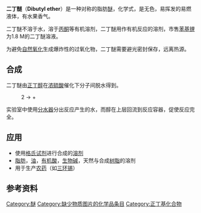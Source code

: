 {{chemref|time=2013-09-07T10:05:37+00:00}}
{{Chembox
| ImageFile1 = Dibutylether.svg
| ImageSize1 = 
| ImageName1 = 
| IUPACName = dibutylether
| OtherNames = butylether
| Section1 = {{Chembox Identifiers
| CASNo = 142-96-1
| CASNo_Ref = {{cascite|correct|CAS}}
| UNII = PBM2R52P5G
| UNII_Ref = {{fdacite|correct|FDA}}
| PubChem = 8909
|  ChemSpiderID = 8569
|  SMILES = CCCCOCCCC
|  InChI = 1/C8H18O/c1-3-5-7-9-8-6-4-2/h3-8H2,1-2H3
|  InChIKey = DURPTKYDGMDSBL-UHFFFAOYAH
|  StdInChI = 1S/C8H18O/c1-3-5-7-9-8-6-4-2/h3-8H2,1-2H3
|  StdInChIKey = DURPTKYDGMDSBL-UHFFFAOYSA-N
 }}
| Section2 = {{Chembox Properties
|   C = 8
|   H = 18
|   O = 1
| Appearance = 无色液体<ref name=GESTIS>{{GESTIS|ZVG=28060}}</ref>
| Odor = 水果味<ref name=GESTIS/>
| Density = 0.77 g/cm<sup>3</sup> (20 °C)<ref name=GESTIS/>
| MeltingPtC = -95
| Melting_notes = <ref name=GESTIS/>
| BoilingPtC = 141
| Boiling_notes = <ref name=GESTIS/>
| Solubility = 0.3 g/L<ref name=GESTIS/>
|   SolubleOther = 
|   pKa = 
|   pKb =
|   IsoelectricPt =
|   LambdaMax =
|   Absorbance =
|   SpecRotation =
|   RefractIndex = 1.3992
|   Viscosity = 0.741 cP (15 °C)
|   Dipole =
 }}
| Section3 = {{Chembox Structure
|   CrystalStruct =
|   Coordination =
|   MolShape = 
|   Dipole = 1.18 [[德拜|D]]
 }}
| Section4 = {{Chembox Thermochemistry
|   DeltaHf =
|   DeltaHc =
|   Entropy =
|   HeatCapacity =
 }}
| Section5 = {{Chembox Pharmacology
|   AdminRoutes =
|   Bioavail =
|   Metabolism =
|   HalfLife =
|   ProteinBound =
|   Excretion =
|   Legal_status =
|   Legal_US =
|   Legal_UK =
|   Legal_AU =
|   Legal_CA =
|   PregCat =
|   PregCat_AU =
|   PregCat_US =
 }}
| Section6 = {{Chembox Explosive
|   ShockSens =
|   FrictionSens =
|   ExplosiveV =
|   REFactor =
 }}
| Section7 = {{Chembox Hazards
|   ExternalMSDS = 
|   EUClass =
|   EUIndex = 
|   MainHazards = 
|   NFPA-H = 
|   NFPA-F = 
|   NFPA-R = 
|   NFPA-O =
|   RPhrases =
|   SPhrases =
|   RSPhrases =
|   FlashPt = 25 °C, 298 K
| Autoignition = 175°C, 448 K<ref name=GESTIS/>
|   ExploLimits =
|   PEL =
| LD50 = 7400 mg/kg （大鼠，口服）<ref name=GESTIS/>
 }}
| Section8 = {{Chembox Related
|   OtherAnions =
|   OtherCations =
|   OtherFunctn = 
|   Function =
|   OtherCpds = 
 }}
}}
'''二丁醚'''（'''Dibutyl ether'''）是一种对称的脂肪[[醚|醚]]，化学式{{chem|C|8|H|18|O}}，是无色，易挥发的易燃液体，有水果香气。

二丁醚不溶于水，溶于[[丙酮|丙酮]]等有机溶剂，二丁醚用作有机反应的溶剂，市售[[苯基锂|苯基锂]]为1.8 M的二丁醚溶液。

为避免[[自然氧化|自然氧化]]生成爆炸性的过氧化物，二丁醚需要避光密封保存，远离热源。

==合成==
二丁醚由[[正丁醇|正丁醇]]在[[浓硫酸|浓硫酸]]催化下分子间脱水得到。

:2{{chem|C|4|H|9|OH}} → {{chem|C|8|H|18|O}} + {{chem|H|2|O}}

实验室中使用[[分水器|分水器]]分出反应产生的水，而醇在上层回流到反应容器，促使反应完全。
==应用==
* 使用[[格氏试剂|格氏试剂]]进行合成的[[溶剂|溶剂]]
* [[脂肪|脂肪]]，[[油|油]]，[[有机酸|有机酸]]，[[生物碱|生物碱]]，天然与合成[[树脂|树脂]]的溶剂
* 用于生产[[农药|农药]]（如[[三环锡|三环锡]]）

==参考资料==
{{reflist}}
{{醚}}
[[Category:醚|Category:醚]]
[[Category:缺少物质图片的化学品条目|Category:缺少物质图片的化学品条目]]
[[Category:正丁基化合物|Category:正丁基化合物]]